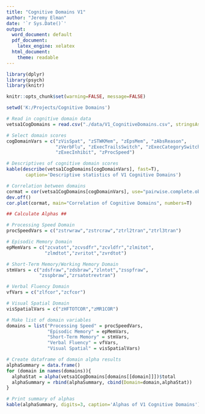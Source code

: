 ```yaml
---
title: "Cognitive Domains V1"
author: "Jeremy Elman"
date: '`r Sys.Date()`'
output:
  word_document: default
  pdf_document:
    latex_engine: xelatex
  html_document:
    theme: readable
---
```


```r
library(dplyr)
library(psych)
library(knitr)
```


```r
knitr::opts_chunk$set(warning=FALSE, message=FALSE)
```

```r
setwd('K:/Projects/Cognitive Domains')

# Read in cognitive domain data
vetsa1CogDomains = read.csv("./data/V1_CognitiveDomains.csv", stringsAsFactors = F)

# Select domain scores
cogDomainVars = c("zVisSpat", "zSTWKMem", "zEpsMem", "zAbsReason",
                  "zVerbFlu", "zExecTrailsSwitch", "zExecCategorySwitch",
                  "zExecInhibit", "zProcSpeed")

```



```r
# Descriptives of cognitive domain scores
kable(describe(vetsa1CogDomains[cogDomainVars], fast=T),
       caption='Descriptive statistics of V1 Cognitive Domains')
```



```r
# Correlation between domains
cormat = cor(vetsa1CogDomains[cogDomainVars], use="pairwise.complete.obs")
dev.off()
cor.plot(cormat, main="Correlation of Cognitive Domains", numbers=T)
```

\newpage
```r
## Calculate Alphas ##

# Processing Speed Domain 
procSpeedVars = c("zstrwraw","zstrcraw","ztrl2tran","ztrl3tran")

# Episodic Memory Domain 
epMemVars = c("zcvatot","zcvsdfr","zcvldfr","zlmitot",
              "zlmdtot","zvritot","zvrdtot")

# Short-Term Memory/Working Memory Domain 
stmVars = c("zdsfraw","zdsbraw","zlntot","zsspfraw",
            "zsspbraw","zrsatotrevtran")

# Verbal Fluency Domain 
vfVars = c("zlfcor","zcfcor")

# Visual Spatial Domain 
visSpatialVars = c("zHFTOTCOR","zMR1COR")

# Make list of domain variables
domains = list("Processing Speed" = procSpeedVars,
               "Episodic Memory" = epMemVars,
               "Short-Term Memory" = stmVars,
               "Verbal Fluency" = vfVars,
               "Visual Spatial" = visSpatialVars)

# Create dataframe of domain alpha results
alphaSummary = data.frame()
for (domain in names(domains)){
  alphaStat = alpha(vetsa1CogDomains[domains[[domain]]])$total
  alphaSummary = rbind(alphaSummary, cbind(Domain=domain,alphaStat))
}

# Print summary of alphas
kable(alphaSummary, digits=3, caption='Alphas of V1 Cognitive Domains')

```


